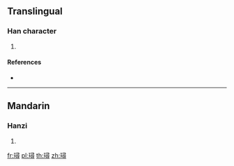 {{character info/new}}
==Translingual==

===Han character===
{{Han char|rn=96|rad=玉|as=12|sn=16|four=17146|canj=MGSMI}}

# {{defn|Han|sort=玉12}}

====References====
* {{Han ref|kx=0741.300|dkj=21231|hdz=21138.090|uh=7495|ud=29845|bh=EA67|bd=60007}}

----

==Mandarin==

===Hanzi===
{{cmn-hanzi|pin=[[xún]] ([[xun2]])|wg=hsün<sup>2</sup>}}

# {{defn|lang=cmn|sort=玉12}}

[[fr:璕]]
[[pl:璕]]
[[th:璕]]
[[zh:璕]]